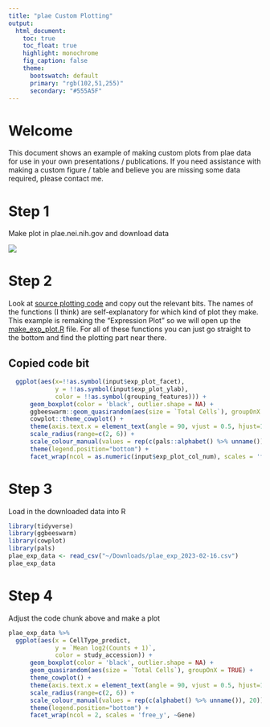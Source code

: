```yaml
---
title: "plae Custom Plotting"
output:
  html_document:
    toc: true
    toc_float: true
    highlight: monochrome
    fig_caption: false
    theme:
      bootswatch: default
      primary: "rgb(102,51,255)"
      secondary: "#555A5F"
---
```


# Welcome

This document shows an example of making custom plots from plae data for use in your own presentations / publications. If you need assistance with making a custom figure / table and believe you are missing some data required, please contact me. 

# Step 1

Make plot in plae.nei.nih.gov and download data

![](screenshots/exp_plot_example.png)


# Step 2

Look at [source plotting code](http://github.com/davemcg/plaeApp/tree/master/inst/app) and copy out the relevant bits. The names of the functions (I think) are self-explanatory for which kind of plot they make. This example is remaking the "Expression Plot" so we will open up the [make_exp_plot.R](https://github.com/davemcg/plaeApp/blob/master/inst/app/make_exp_plot.R) file. For all of these functions you can just go straight to the bottom and find the plotting part near there. 

## Copied code bit
```r
  ggplot(aes(x=!!as.symbol(input$exp_plot_facet), 
             y = !!as.symbol(input$exp_plot_ylab), 
             color = !!as.symbol(grouping_features))) +
      geom_boxplot(color = 'black', outlier.shape = NA) +
      ggbeeswarm::geom_quasirandom(aes(size = `Total Cells`), groupOnX = TRUE) +
      cowplot::theme_cowplot() +
      theme(axis.text.x = element_text(angle = 90, vjust = 0.5, hjust=1)) +
      scale_radius(range=c(2, 6)) +
      scale_colour_manual(values = rep(c(pals::alphabet() %>% unname()), 20)) +
      theme(legend.position="bottom") +
      facet_wrap(ncol = as.numeric(input$exp_plot_col_num), scales = 'free_y', ~Gene)
```
# Step 3

Load in the downloaded data into R

```r
library(tidyverse)
library(ggbeeswarm)
library(cowplot)
library(pals)
plae_exp_data <- read_csv("~/Downloads/plae_exp_2023-02-16.csv")
plae_exp_data
```

# Step 4

Adjust the code chunk above and make a plot
```r
plae_exp_data %>%   
  ggplot(aes(x = CellType_predict, 
             y = `Mean log2(Counts + 1)`, 
             color = study_accession)) +
      geom_boxplot(color = 'black', outlier.shape = NA) +
      geom_quasirandom(aes(size = `Total Cells`), groupOnX = TRUE) +
      theme_cowplot() +
      theme(axis.text.x = element_text(angle = 90, vjust = 0.5, hjust=1)) +
      scale_radius(range=c(2, 6)) +
      scale_colour_manual(values = rep(c(alphabet() %>% unname()), 20)) +
      theme(legend.position="bottom") +
      facet_wrap(ncol = 2, scales = 'free_y', ~Gene)
```

